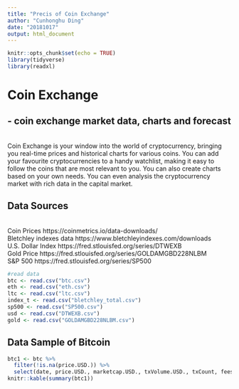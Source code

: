 ```yaml
---
title: "Precis of Coin Exchange"
author: "Cunhonghu Ding"
date: "20181017"
output: html_document
---
```


```r
knitr::opts_chunk$set(echo = TRUE)
library(tidyverse)
library(readxl)
```

# Coin Exchange 
## - coin exchange market data, charts and forecast 
<br>
Coin Exchange is your window into the world of cryptocurrency, bringing you real-time prices and historical charts for various coins. You can add your favourite cryptocurrencies to a handy watchlist, making it easy to follow the coins that are most relevant to you. You can also create charts based on your own needs. You can even analysis the cryptocurrency market with rich data in the capital market.  

## Data Sources
<br>
Coin Prices https://coinmetrics.io/data-downloads/
<br>
Bletchley indexes data https://www.bletchleyindexes.com/downloads
<br>
U.S. Dollar Index https://fred.stlouisfed.org/series/DTWEXB
<br>
Gold Price https://fred.stlouisfed.org/series/GOLDAMGBD228NLBM
<br>
S&P 500 https://fred.stlouisfed.org/series/SP500

```r
#read data
btc <- read.csv("btc.csv")
eth <- read.csv("eth.csv")
ltc <- read.csv("ltc.csv")
index_t <- read.csv("bletchley_total.csv")
sp500 <- read.csv("SP500.csv")
usd <- read.csv("DTWEXB.csv")
gold <- read.csv("GOLDAMGBD228NLBM.csv")
```

## Data Sample of Bitcoin
```r
btc1 <- btc %>%
  filter(!is.na(price.USD.)) %>%
  select(date, price.USD., marketcap.USD., txVolume.USD., txCount, fees)
knitr::kable(summary(btc1))
```





